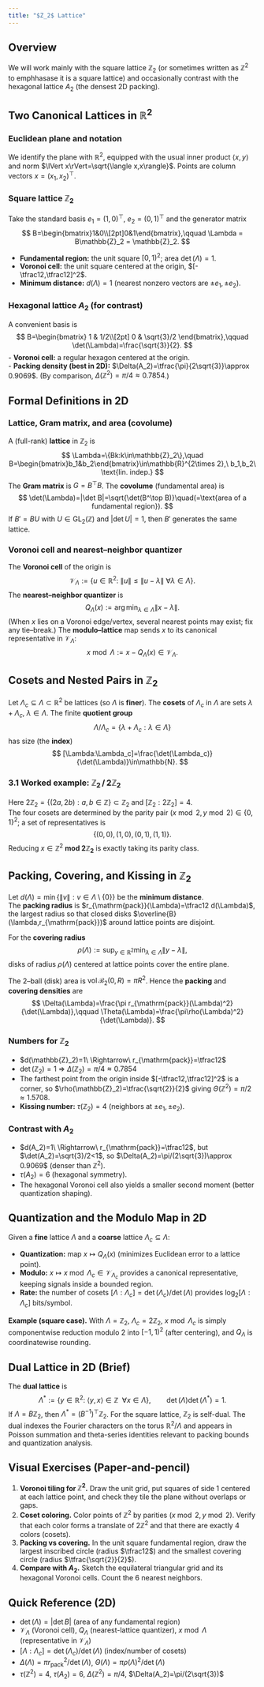 ```yaml
---
title: "$Z_2$ Lattice"
---
```


## Overview

We will work mainly with the square lattice $\mathbb{Z}_2$ (or sometimes written as $\mathbb{Z}^2$ to emphhasase it is a square lattice) and occasionally contrast with the hexagonal lattice $A_2$ (the densest 2D packing).

## Two Canonical Lattices in $\mathbb{R}^2$

### Euclidean plane and notation
We identify the plane with $\mathbb{R}^2$, equipped with the usual inner product $\langle x,y\rangle$ and norm $\lVert x\rVert=\sqrt{\langle x,x\rangle}$. Points are column vectors $x=(x_1,x_2)^\top$.

### Square lattice $\mathbb{Z}_2$
Take the standard basis $e_1=(1,0)^\top$, $e_2=(0,1)^\top$ and the generator matrix
$$
B=\begin{bmatrix}1&0\\[2pt]0&1\end{bmatrix},\qquad
\Lambda = B\mathbb{Z}_2 = \mathbb{Z}_2.
$$

- **Fundamental region:** the unit square $[0,1)^2$; area $\det(\Lambda)=1$.
- **Voronoi cell:** the unit square centered at the origin, $[-\tfrac12,\tfrac12]^2$.
- **Minimum distance:** $d(\Lambda)=1$ (nearest nonzero vectors are $\pm e_1,\pm e_2$).

### Hexagonal lattice $A_2$ (for contrast)
A convenient basis is
$$
B=\begin{bmatrix}
1 & 1/2\\[2pt]
0 & \sqrt{3}/2
\end{bmatrix},\qquad
\det(\Lambda)=\frac{\sqrt{3}}{2}.
$$
- **Voronoi cell:** a regular hexagon centered at the origin.\
- **Packing density (best in 2D):** $\Delta(A_2)=\tfrac{\pi}{2\sqrt{3}}\approx 0.9069$. (By comparison, $\Delta(\mathbb{Z}^2)=\pi/4\approx 0.7854$.)

## Formal Definitions in 2D

### Lattice, Gram matrix, and area (covolume)
A (full-rank) **lattice** in $\mathbb{Z}_2$ is
$$
\Lambda=\{Bk:k\in\mathbb{Z}_2\},\quad
B=\begin{bmatrix}b_1&b_2\end{bmatrix}\in\mathbb{R}^{2\times 2},\ b_1,b_2\ \text{lin. indep.}
$$
The **Gram matrix** is $G=B^\top B$. The **covolume** (fundamental area) is
$$
\det(\Lambda)=|\det B|=\sqrt{\det(B^\top B)}\quad(=\text{area of a fundamental region}).
$$
If $B'=BU$ with $U\in\mathrm{GL}_2(\mathbb{Z})$ and $|\det U|=1$, then $B'$ generates the same lattice.

### Voronoi cell and nearest–neighbor quantizer
The **Voronoi cell** of the origin is
$$
\mathcal{V}_\Lambda:=\{u\in\mathbb{R}^2:\ \lVert u\rVert\le \lVert u-\lambda\rVert\ \forall\lambda\in\Lambda\}.
$$
The **nearest–neighbor quantizer** is
$$
Q_\Lambda(x):=\operatorname*{arg\,min}_{\lambda\in\Lambda}\lVert x-\lambda\rVert.
$$
(When $x$ lies on a Voronoi edge/vertex, several nearest points may exist; fix any tie–break.) The **modulo–lattice** map sends $x$ to its canonical representative in $\mathcal{V}_\Lambda$:
$$
x\bmod\Lambda:=x-Q_\Lambda(x)\in\mathcal{V}_\Lambda.
$$

## Cosets and Nested Pairs in $\mathbb{Z}_2$

Let $\Lambda_c\subseteq\Lambda\subset\mathbb{R}^2$ be lattices (so $\Lambda$ is **finer**). The **cosets** of $\Lambda_c$ in $\Lambda$ are sets $\lambda+\Lambda_c$, $\lambda\in\Lambda$. The finite **quotient group**
$$
\Lambda/\Lambda_c=\{\lambda+\Lambda_c:\lambda\in\Lambda\}
$$
has size (the **index**)
$$
[\Lambda:\Lambda_c]=\frac{\det(\Lambda_c)}{\det(\Lambda)}\in\mathbb{N}.
$$

### 3.1 Worked example: $\mathbb{Z}_2\,/\,2\mathbb{Z}_2$
Here $2\mathbb{Z}_2=\{(2a,2b):a,b\in\mathbb{Z}\}\subset\mathbb{Z}_2$ and $[\mathbb{Z}_2:2\mathbb{Z}_2]=4$.\
The four cosets are determined by the parity pair $(x\bmod 2,\,y\bmod 2)\in\{0,1\}^2$; a set of representatives is
$$
\{(0,0),(1,0),(0,1),(1,1)\}.
$$
Reducing $x\in\mathbb{Z}^2$ **mod $2\mathbb{Z}_2$** is exactly taking its parity class.

## Packing, Covering, and Kissing in $\mathbb{Z}_2$

Let $d(\Lambda)=\min\{\lVert v\rVert: v\in\Lambda\setminus\{0\}\}$ be the **minimum distance**.\
The **packing radius** is $r_{\mathrm{pack}}(\Lambda)=\tfrac12 d(\Lambda)$, the largest radius so that closed disks $\overline{B}(\lambda,r_{\mathrm{pack}})$ around lattice points are disjoint.

For the **covering radius**
$$
\rho(\Lambda):=\sup_{y\in\mathbb{R}^2}\min_{\lambda\in\Lambda}\lVert y-\lambda\rVert,
$$
disks of radius $\rho(\Lambda)$ centered at lattice points cover the entire plane.

The $2$–ball (disk) area is $\mathrm{vol}\,\mathcal{B}_2(0,R)=\pi R^2$. Hence the **packing** and **covering densities** are
$$
\Delta(\Lambda)=\frac{\pi r_{\mathrm{pack}}(\Lambda)^2}{\det(\Lambda)},\qquad
\Theta(\Lambda)=\frac{\pi\rho(\Lambda)^2}{\det(\Lambda)}.
$$

### Numbers for $\mathbb{Z}_2$
- $d(\mathbb{Z}_2)=1\ \Rightarrow\ r_{\mathrm{pack}}=\tfrac12$\
- $\det(\mathbb{Z}_2)=1\ \Rightarrow\ \Delta(\mathbb{Z}_2)=\pi/4\approx 0.7854$\
- The farthest point from the origin inside $[-\tfrac12,\tfrac12]^2$ is a corner, so $\rho(\mathbb{Z}_2)=\tfrac{\sqrt{2}}{2}$ giving $\Theta(\mathbb{Z}^2)=\pi/2\approx 1.5708$.\
- **Kissing number:** $\tau(\mathbb{Z}_2)=4$ (neighbors at $\pm e_1,\pm e_2$).

### Contrast with $A_2$
- $d(A_2)=1\ \Rightarrow\ r_{\mathrm{pack}}=\tfrac12$, but $\det(A_2)=\sqrt{3}/2<1$, so $\Delta(A_2)=\pi/(2\sqrt{3})\approx 0.9069$ (denser than $\mathbb{Z}^2$).\
- $\tau(A_2)=6$ (hexagonal symmetry).\
- The hexagonal Voronoi cell also yields a smaller second moment (better quantization shaping).

## Quantization and the Modulo Map in 2D

Given a **fine** lattice $\Lambda$ and a **coarse** lattice $\Lambda_c\subseteq\Lambda$:

- **Quantization:** map $x\mapsto Q_\Lambda(x)$ (minimizes Euclidean error to a lattice point).
- **Modulo:** $x\mapsto x\bmod\Lambda_c\in\mathcal{V}_{\Lambda_c}$ provides a canonical representative, keeping signals inside a bounded region.
- **Rate:** the number of cosets $[\Lambda:\Lambda_c]=\det(\Lambda_c)/\det(\Lambda)$ provides $\log_2[\Lambda:\Lambda_c]$ bits/symbol.

**Example (square case).** With $\Lambda=\mathbb{Z}_2$, $\Lambda_c=2\mathbb{Z}_2$, $x\bmod\Lambda_c$ is simply componentwise reduction modulo $2$ into $[-1,1)^2$ (after centering), and $Q_\Lambda$ is coordinatewise rounding.

## Dual Lattice in 2D (Brief)

The **dual lattice** is
$$
\Lambda^*:=\{y\in\mathbb{R}^2:\ \langle y,x\rangle\in\mathbb{Z}\ \ \forall x\in\Lambda\},
\qquad \det(\Lambda)\det(\Lambda^*)=1.
$$
If $\Lambda=B\mathbb{Z}_2$, then $\Lambda^*=(B^{-1})^\top\mathbb{Z}_2$. For the square lattice, $\mathbb{Z}_2$ is self-dual. The dual indexes the Fourier characters on the torus $\mathbb{R}^2/\Lambda$ and appears in Poisson summation and theta-series identities relevant to packing bounds and quantization analysis.

## Visual Exercises (Paper-and-pencil)

1. **Voronoi tiling for $\mathbb{Z}^2$.** Draw the unit grid, put squares of side $1$ centered at each lattice point, and check they tile the plane without overlaps or gaps.\
2. **Coset coloring.** Color points of $\mathbb{Z}^2$ by parities $(x\bmod 2,y\bmod 2)$. Verify that each color forms a translate of $2\mathbb{Z}^2$ and that there are exactly $4$ colors (cosets).\
3. **Packing vs covering.** In the unit square fundamental region, draw the largest inscribed circle (radius $\tfrac12$) and the smallest covering circle (radius $\tfrac{\sqrt{2}}{2}$).\
4. **Compare with $A_2$.** Sketch the equilateral triangular grid and its hexagonal Voronoi cells. Count the $6$ nearest neighbors.

## Quick Reference (2D)

- $\det(\Lambda)=|\det B|$ (area of any fundamental region)\
- $\mathcal{V}_\Lambda$ (Voronoi cell), $Q_\Lambda$ (nearest-lattice quantizer), $x\bmod\Lambda$ (representative in $\mathcal{V}_\Lambda$)\
- $[\Lambda:\Lambda_c]=\det(\Lambda_c)/\det(\Lambda)$ (index/number of cosets)\
- $\Delta(\Lambda)=\pi r_{\mathrm{pack}}^2/\det(\Lambda)$, $\Theta(\Lambda)=\pi\rho(\Lambda)^2/\det(\Lambda)$\
- $\tau(\mathbb{Z}^2)=4$, $\tau(A_2)=6$, $\Delta(\mathbb{Z}^2)=\pi/4$, $\Delta(A_2)=\pi/(2\sqrt{3})$